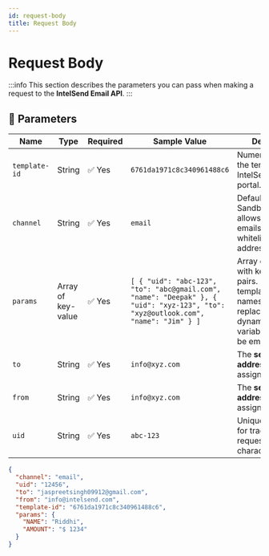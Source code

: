 ```yaml
---
id: request-body
title: Request Body
---
```


# Request Body

:::info
This section describes the parameters you can pass when making a request to the **IntelSend Email API**.
:::

## 📌 Parameters


<Tabs>
  <TabItem value="table" label="Parameters Table" default>

| Name          | Type               | Required | Sample Value                                                                                                                      | Description                                                                                                                                    |
| ------------- | ------------------ | -------- | --------------------------------------------------------------------------------------------------------------------------------- | ---------------------------------------------------------------------------------------------------------------------------------------------- |
| `template-id` | String             | ✅ Yes   | `6761da1971c8c340961488c6`                                                                                                        | Numeric value of the template set via IntelSend admin portal.                                                                                  |
| `channel`     | String             | ✅ Yes   | `email`                                                                                                                           | Default: `false`. Sandbox mode allows sending emails only to whitelisted addresses.                                                            |
| `params`      | Array of key-value | ✅ Yes   | `[ { "uid": "abc-123", "to": "abc@gmail.com", "name": "Deepak" }, { "uid": "xyz-123", "to": "xyz@outlook.com", "name": "Jim" } ]` | Array of objects with key-value pairs. Keys are template variable names; values replace them dynamically. If no variables, array can be empty. |
| `to`          | String             | ✅ Yes   | `info@xyz.com`                                                                                                                    | The **sender email address**. Must be assigned/approved.                                                                                       |
| `from`        | String             | ✅ Yes   | `info@xyz.com`                                                                                                                    | The **sender email address**. Must be assigned/approved.                                                                                       |
| `uid`         | String             | ✅ Yes   | `abc-123`                                                                                                                         | Unique identifier for tracking requests. Limit: 40 characters.                                                                                 |

  </TabItem>

  <TabItem value="json" label="Sample JSON">

```json
{
  "channel": "email",
  "uid": "12456",
  "to": "jaspreetsingh09912@gmail.com",
  "from": "info@intelsend.com",
  "template-id": "6761da1971c8c340961488c6",
  "params": {
    "NAME": "Riddhi",
    "AMOUNT": "$ 1234"
  }
}
```

</TabItem> </Tabs>
